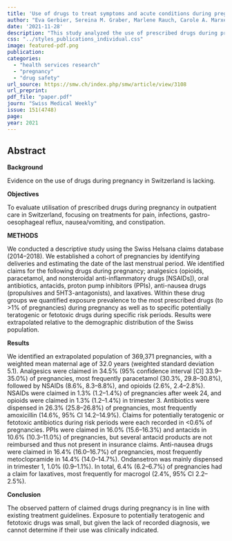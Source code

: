 ```yaml
---
title: 'Use of drugs to treat symptoms and acute conditions during pregnancy in outpatient care in Switzerland between 2014 and 2018: analysis of Swiss healthcare claims data'
author: "Eva Gerbier, Sereina M. Graber, Marlene Rauch, Carole A. Marxer, Christoph R. Meier, David Baud, UrsulaWinterfel, Eva Blozik, Daniel Surbek, Julia Spoendlind, Alice Panchaud"
date: '2021-11-28'
description: "This study analyzed the use of prescribed drugs during pregnancy in outpatient care in Switzerland from 2014 to 2018, focusing on treatments for pain, infections, gastrointestinal issues, and nausea. Paracetamol was the most commonly claimed analgesic (30.3% of pregnancies), antibiotics were dispensed in 26.3% of cases. Proton-pump-inhibitors and anti-nausea drugs were both claimed in around 16% of all pregnancies. While drug use largely followed treatment guidelines, exposure to potentially harmful drugs was minimal, though the lack of diagnosis data made it difficult to assess if their use was clinically justified."
css: "../styles_publications_individual.css"
image: featured-pdf.png
publication: 
categories:
  - "health services research"
  - "pregnancy" 
  - "drug safety"
url_source: https://smw.ch/index.php/smw/article/view/3108
url_preprint: 
pdf_file: "paper.pdf"
journ: "Swiss Medical Weekly"
issue: 151(4748)
page: 
year: 2021
---
```


## Abstract

**Background**

Evidence on the use of drugs during pregnancy in Switzerland is lacking.

**Objectives**

To evaluate utilisation of prescribed drugs during pregnancy in outpatient care in Switzerland, focusing on treatments for pain, infections, gastro-oesophageal reflux, nausea/vomiting, and constipation.

**METHODS**

We conducted a descriptive study using the Swiss Helsana claims database (2014--2018). We established a cohort of pregnancies by identifying deliveries and estimating the date of the last menstrual period. We identified claims for the following drugs during pregnancy; analgesics (opioids, paracetamol, and nonsteroidal anti-inflammatory drugs \[NSAIDs\]), oral antibiotics, antacids, proton pump inhibitors (PPIs), anti-nausea drugs (propulsives and 5HT3-antagonists), and laxatives. Within these drug groups we quantified exposure prevalence to the most prescribed drugs (to \>1% of pregnancies) during pregnancy as well as to specific potentially teratogenic or fetotoxic drugs during specific risk periods. Results were extrapolated relative to the demographic distribution of the Swiss population.

**Results**

We identified an extrapolated population of 369,371 pregnancies, with a weighted mean maternal age of 32.0 years (weighted standard deviation 5.1). Analgesics were claimed in 34.5% (95% confidence interval \[CI\] 33.9--35.0%) of pregnancies, most frequently paracetamol (30.3%, 29.8--30.8%), followed by NSAIDs (8.6%, 8.3--8.8%), and opioids (2.6%, 2.4--2.8%). NSAIDs were claimed in 1.3% (1.2--1.4%) of pregnancies after week 24, and opioids were claimed in 1.3% (1.2--1.4%) in trimester 3. Antibiotics were dispensed in 26.3% (25.8--26.8%) of pregnancies, most frequently amoxicillin (14.6%, 95% CI 14.2--14.9%). Claims for potentially teratogenic or fetotoxic antibiotics during risk periods were each recorded in \<0.6% of pregnancies. PPIs were claimed in 16.0% (15.6--16.3%) and antacids in 10.6% (10.3--11.0%) of pregnancies, but several antacid products are not reimbursed and thus not present in insurance claims. Anti-nausea drugs were claimed in 16.4% (16.0--16.7%) of pregnancies, most frequently metoclopramide in 14.4% (14.0--14.7%). Ondansetron was mainly dispensed in trimester 1, 1.0% (0.9--1.1%). In total, 6.4% (6.2--6.7%) of pregnancies had a claim for laxatives, most frequently for macrogol (2.4%, 95% CI 2.2--2.5%).

**Conclusion**

The observed pattern of claimed drugs during pregnancy is in line with existing treatment guidelines. Exposure to potentially teratogenic and fetotoxic drugs was small, but given the lack of recorded diagnosis, we cannot determine if their use was clinically indicated.
